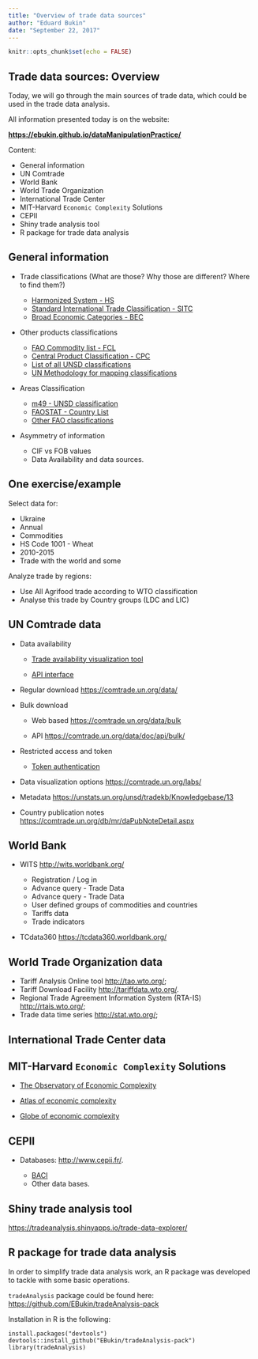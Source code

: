 ```yaml
---
title: "Overview of trade data sources"
author: "Eduard Bukin"
date: "September 22, 2017"
---
```


```r
knitr::opts_chunk$set(echo = FALSE)
```

## Trade data sources: Overview

Today, we will go through the main sources of trade data, which could be used in the trade data analysis. 

All information presented today is on the website:

**[https://ebukin.github.io/dataManipulationPractice/](https://ebukin.github.io/dataManipulationPractice/)**

Content: 

*  General information
*  UN Comtrade
*  World Bank
*  World Trade Organization
*  International Trade Center
*  MIT-Harvard `Economic Complexity` Solutions
*  CEPII
*  Shiny trade analysis tool
*  R package for trade data analysis

## General information

*  Trade classifications (What are those? Why those are different? Where to find them?)

    -  [Harmonized System - HS](http://www.wcoomd.org/en/topics/nomenclature/instrument-and-tools/hs-nomenclature-2017-edition.aspx)
    -  [Standard International Trade Classification - SITC](https://unstats.un.org/unsd/cr/registry/regcst.asp?Cl=28&Lg=1)
    -  [Broad Economic Categories - BEC](https://unstats.un.org/unsd/cr/registry/regcst.asp?Cl=10&Lg=1)

*  Other products classifications
    
    -  [FAO Commodity list - FCL](http://www.fao.org/economic/ess/ess-standards/commodity/en/)
    -  [Central Product Classification - CPC](https://unstats.un.org/unsd/cr/registry/regcst.asp?Cl=14)
    -  [List of all UNSD classifications](https://unstats.un.org/unsd/cr/registry/regct.asp?Lg=1)
    -  [UN Methodology for mapping classifications](https://unstats.un.org/unsd/trade/classifications/corr-notes/HS2017%20conversion%20to%20earlier%20HS%20versions%20and%20other%20classifications.pdf)
    
*  Areas Classification
    
    -  [m49 - UNSD classification](https://unstats.un.org/unsd/methodology/m49/)
    -  [FAOSTAT - Country List](http://www.fao.org/faostat/)
    -  [Other FAO classifications](http://www.fao.org/countryprofiles/iso3list/en/)
    
*   Asymmetry of information

    -  CIF vs FOB values
    -  Data Availability and data sources.
    
## One exercise/example

Select data for:

*  Ukraine
*  Annual 
*  Commodities
*  HS Code 1001 - Wheat
*  2010-2015
*  Trade with the world and some 

Analyze trade by regions:

*  Use All Agrifood trade according to WTO classification
*  Analyse this trade by Country groups (LDC and LIC)

    
## UN Comtrade data
    
-  Data availability
    
    *  [Trade availability visualization tool](https://comtrade.un.org/data/da)
    
    *  [API interface](https://comtrade.un.org/data/Doc/API#DataAvailabilityRequests)
    
-  Regular download [https://comtrade.un.org/data/](https://comtrade.un.org/data/)

-  Bulk download 
    
    *  Web based [https://comtrade.un.org/data/bulk](https://comtrade.un.org/data/bulk)
    
    *  API [https://comtrade.un.org/data/doc/api/bulk/](https://comtrade.un.org/data/doc/api/bulk/)
    
-  Restricted access and token
    
    *  [Token authentication](https://comtrade.un.org/data/auth/login?ReturnUrl=%2Fdata%2Fbulk)
    
-  Data visualization options [https://comtrade.un.org/labs/](https://comtrade.un.org/labs/)

-  Metadata [https://unstats.un.org/unsd/tradekb/Knowledgebase/13](https://unstats.un.org/unsd/tradekb/Knowledgebase/13)

-  Country publication notes [https://comtrade.un.org/db/mr/daPubNoteDetail.aspx](https://comtrade.un.org/db/mr/daPubNoteDetail.aspx)

## World Bank

-  WITS [http://wits.worldbank.org/](http://wits.worldbank.org/)
    
    *  Registration / Log in 
    *  Advance query - Trade Data
    *  Advance query - Trade Data
    *  User defined groups of commodities and countries
    *  Tariffs data
    *  Trade indicators
    
-  TCdata360 [https://tcdata360.worldbank.org/](https://tcdata360.worldbank.org/)

## World Trade Organization data

-  Tariff Analysis Online tool [http://tao.wto.org/](http://tao.wto.org/);
-  Tariff Download Facility [http://tariffdata.wto.org/](http://tariffdata.wto.org/).
-  Regional Trade Agreement Information System (RTA-IS) [http://rtais.wto.org/](http://rtais.wto.org/);
-  Trade data time series [http://stat.wto.org/](http://stat.wto.org/);

##  International Trade Center data



##  MIT-Harvard `Economic Complexity` Solutions

*  [The Observatory of Economic Complexity](http://atlas.media.mit.edu/en/)

*  [Atlas of economic complexity](http://atlas.cid.harvard.edu)

*  [Globe of economic complexity](http://globe.cid.harvard.edu/)

##  CEPII

-  Databases: [http://www.cepii.fr/](http://www.cepii.fr/).
    
    *  [BACI](http://www.cepii.fr/CEPII/en/bdd_modele/presentation.asp?id=1)
    *  Other data bases.

##  Shiny trade analysis tool

[https://tradeanalysis.shinyapps.io/trade-data-explorer/](https://tradeanalysis.shinyapps.io/trade-data-explorer/)

## R package for trade data analysis

In order to simplify trade data analysis work, an R package was developed to tackle with some basic operations. 

`tradeAnalysis` package could be found here: [https://github.com/EBukin/tradeAnalysis-pack](https://github.com/EBukin/tradeAnalysis-pack)

Installation in R is the following:

```
install.packages("devtools")
devtools::install_github("EBukin/tradeAnalysis-pack")
library(tradeAnalysis)
```

